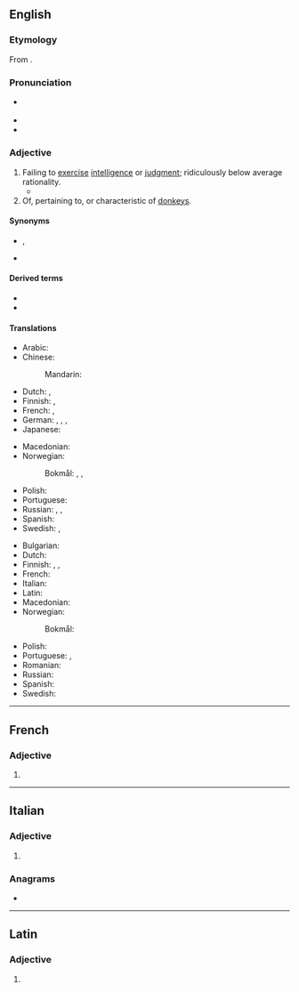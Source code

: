 ==English==
{{was wotd|2008|January|9}}

===Etymology===
From {{etyl|la|en}} {{m|la|asinīnus||of a donkey or ass}}.

===Pronunciation===
* {{a|RP|US}} {{IPA|/ˈæs.ɪ.naɪn/|/ˈæs.ə.naɪn/|lang=en}}
* {{audio|en-us-asinine.ogg|Audio (US)|lang=en}}
* {{rhymes|aɪn|lang=en}}

===Adjective===
{{en-adj}}

# Failing to [[exercise]] [[intelligence]] or [[judgment]]; ridiculously below average rationality.
#* {{quote-book|year=1922|author=[[w:Michael Arlen|Michael Arlen]]|title=“Piracy”: A Romantic Chronicle of These Days|chapter=2/2/2|url=http://openlibrary.org/works/OL1519647W|passage=They danced on silently, softly. Their feet played tricks to the beat of the tireless measure, that exquisitely '''asinine''' blare which is England's punishment for having lost America.}}
# Of, pertaining to, or characteristic of [[donkey]]s.
#: {{ux|en|“Hamor, peel me an onion,” said the sybaritic troll to his '''asinine''' companion.}}

====Synonyms====
* {{sense|failing to exercise intelligence or judgment}} {{l|en|foolish}}, {{l|en|obstinate}}
* {{sense|characteristic of donkeys}} {{l|en|donkeyish}}

====Derived terms====
* {{l|en|asininely}}
* {{l|en|asininity}}

====Translations====
{{trans-top|failing to exercise intelligence or judgment}}
* Arabic: {{t-needed|ar}}
* Chinese:
*: Mandarin: {{t+|cmn|愚蠢|tr=yúchǔn|sc=Hani}}
* Dutch: {{t+|nl|oerdom}}, {{t+|nl|achterlijk}}
* Finnish: {{t+|fi|typerä}}, {{t+|fi|aasimainen}}
* French: {{t+|fr|asinin|m}}, {{t+|fr|stupide|m|f}}
* German: {{t+|de|dumm}}, {{t|de|dümmlich}}, {{t+|de|dämlich}}, {{t+|de|töricht}}
* Japanese: {{t-needed|ja}}
{{trans-mid}}
* Macedonian: {{t|mk|глуп|m|tr=glup}}
* Norwegian:
*: Bokmål: {{t|nb|toskete}}, {{t+|nb|enfoldig}}, {{t+|nb|stupid}}
* Polish: {{t|pl|debilny|m}}
* Portuguese: {{t|pt|asinino}}
* Russian: {{t+|ru|глу́пый}}, {{t+|ru|деби́льный}}, {{t+|ru|осли́ный}}
* Spanish: {{t+|es|estúpido}}
* Swedish: {{t|sv|åsnelik}}, {{t+|sv|enfaldig}}
{{trans-bottom}}

{{trans-top|of or relating to a donkey}}
* Bulgarian: {{t|bg|магарешки}}
* Dutch: {{t+|nl|ezelachtig}}
* Finnish: {{t+|fi|aasi|alt=aasi-}}, {{t+|fi|aasi|alt=aasin-}}, {{t+|fi|aasimainen}}
* French: {{t+|fr|asinin}}
* Italian: {{t|it|asinino|m}}
* Latin: {{t|la|asinīnus}}
* Macedonian: {{t|mk|магарешки|m|tr=magáreški}}
* Norwegian:
*: Bokmål: {{t|nb|eselaktig}}
{{trans-mid}}
* Polish: {{t+|pl|ośli|m}}
* Portuguese: {{t|pt|asinino}}, {{t+|pt|asnal}}
* Romanian: {{t+|ro|măgăresc}}
* Russian: {{t+|ru|осли́ный}}
* Spanish: {{t+|es|asnal}}
* Swedish: {{t|sv|åsnelik}}
{{trans-bottom}}

----

==French==

===Adjective===
{{head|fr|adjective form}}

# {{feminine of|asinin|lang=fr}}
{{rfc-auto}}

----

==Italian==

===Adjective===
{{head|it|adjective form}}

# {{feminine plural of|asinino|lang=it}}

===Anagrams===
* {{l|it|insanie}}

----

==Latin==

===Adjective===
{{la-adj-form|asinīne}}

# {{inflection of|asinīnus||voc|m|s|lang=la}}